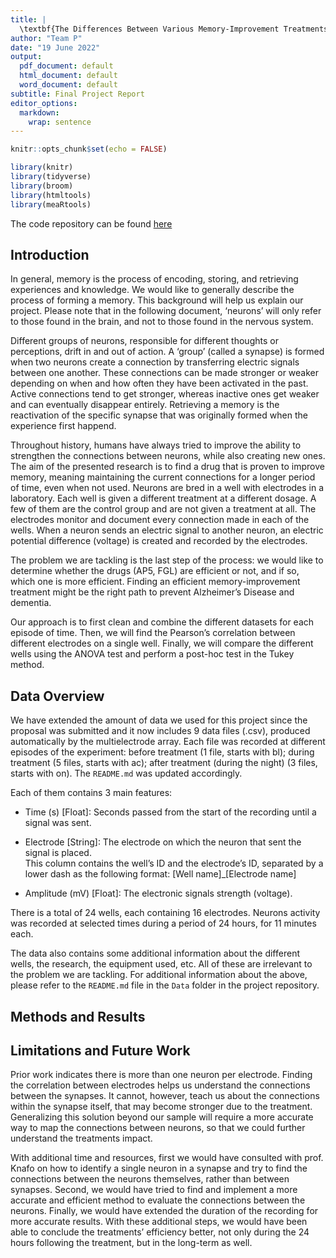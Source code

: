 ---
title: |
  \textbf{The Differences Between Various Memory-Improvement Treatments on Neurons\\ using Multielectrode Array}
author: "Team P"
date: "19 June 2022"
output:
  pdf_document: default
  html_document: default
  word_document: default
subtitle: Final Project Report
editor_options:
  markdown:
    wrap: sentence
---

```{r setup, include=FALSE}
knitr::opts_chunk$set(echo = FALSE)
```

```{r load-packages, message = FALSE, echo=FALSE}
library(knitr)
library(tidyverse)
library(broom)
library(htmltools)
library(meaRtools)
```
The code repository can be found [here](https://github.com/omertol/R-project)

## Introduction

In general, memory is the process of encoding, storing, and retrieving experiences and knowledge.
We would like to generally describe the process of forming a memory.
This background will help us explain our project.
Please note that in the following document, 'neurons' will only refer to those found in the brain, and not to those found in the nervous system.

Different groups of neurons, responsible for different thoughts or perceptions, drift in and out of action.
A 'group' (called a synapse) is formed when two neurons create a connection by transferring electric signals between one another.
These connections can be made stronger or weaker depending on when and how often they have been activated in the past.
Active connections tend to get stronger, whereas inactive ones get weaker and can eventually disappear entirely.
Retrieving a memory is the reactivation of the specific synapse that was originally formed when the experience first happend.

Throughout history, humans have always tried to improve the ability to strengthen the connections between neurons, while also creating new ones.
The aim of the presented research is to find a drug that is proven to improve memory, meaning maintaining the current connections for a longer period of time, even when not used.
Neurons are bred in a well with electrodes in a laboratory.
Each well is given a different treatment at a different dosage.
A few of them are the control group and are not given a treatment at all.
The electrodes monitor and document every connection made in each of the wells.
When a neuron sends an electric signal to another neuron, an electric potential difference (voltage) is created and recorded by the electrodes.

The problem we are tackling is the last step of the process: we would like to determine whether the drugs (AP5, FGL) are efficient or not, and if so, which one is more efficient.
Finding an efficient memory-improvement treatment might be the right path to prevent Alzheimer's Disease and dementia.

Our approach is to first clean and combine the different datasets for each episode of time. Then, we will find the Pearson's correlation between different electrodes on a single well. Finally, we will compare the different wells using the ANOVA test and perform a post-hoc test in the Tukey method.

## Data Overview

We have extended the amount of data we used for this project since the proposal was submitted and it now includes 9 data files (.csv), produced automatically by the multielectrode array.
Each file was recorded at different episodes of the experiment: before treatment (1 file, starts with bl); during treatment (5 files, starts with ac); after treatment (during the night) (3 files, starts with on). The `README.md` was updated accordingly.

Each of them contains 3 main features:

-   Time (s) [Float]: Seconds passed from the start of the recording until a signal was sent.

-   Electrode [String]: The electrode on which the neuron that sent the signal is placed.
    \
    This column contains the well's ID and the electrode's ID, separated by a lower dash as the following format: [Well name]\_[Electrode name]

-   Amplitude (mV) [Float]: The electronic signals strength (voltage).

There is a total of 24 wells, each containing 16 electrodes.
Neurons activity was recorded at selected times during a period of 24 hours, for 11 minutes each.

The data also contains some additional information about the different wells, the research, the equipment used, etc.
All of these are irrelevant to the problem we are tackling.
For additional information about the above, please refer to the `README.md` file in the `Data` folder in the project repository.

## Methods and Results

## Limitations and Future Work

Prior work indicates there is more than one neuron per electrode. Finding the correlation between electrodes helps us understand the connections between the synapses. It cannot, however, teach us about the connections within the synapse itself, that may become stronger due to the treatment.
Generalizing this solution beyond our sample will require a more accurate way to map the connections between neurons, so that we could further understand the treatments impact.

With additional time and resources, first we would have consulted with prof. Knafo on how to identify a single neuron in a synapse and try to find the connections between the neurons themselves, rather than between synapses. Second, we would have tried to find and implement a more accurate and efficient method to evaluate the connections between the neurons. Finally, we would have extended the duration of the recording for more accurate results. With these additional steps, we would have been able to conclude the treatments' efficiency better, not only during the 24 hours following the treatment, but in the long-term as well.

```{=tex}
\begin{center}
Special thanks to prof. Shira Knafo, who kindly agreed to share the data from her research: "Understanding Neural Development with Multielectrode Array" with us. The data was imperative to this project, and proved to be invaluable during its making.
\end{center}
```
